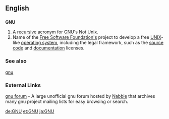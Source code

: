 ==English==
==={{initialism}}===
'''GNU'''

#A [[recursive acronym]] for [[w:GNU|GNU]]'s Not Unix.
#Name of the [[w:Free Software Foundation|Free Software Foundation's]] project to develop a free [[UNIX]]-like [[operating system]], including the legal framework, such as the [[source code]] and [[documentation]] licenses.

===See also===
[[gnu]]

===External Links===
[http://www.nabble.com/Gnu-f1458.html gnu forum] - A large unofficial gnu forum hosted by [http://www.nabble.com/ Nabble] that archives many gnu project mailing lists for easy browsing or search.

[[de:GNU]]
[[et:GNU]]
[[ja:GNU]]